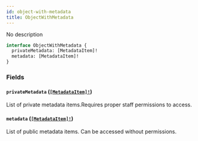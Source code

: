 ```yaml
---
id: object-with-metadata
title: ObjectWithMetadata
---
```


No description

```graphql
interface ObjectWithMetadata {
  privateMetadata: [MetadataItem]!
  metadata: [MetadataItem]!
}
```

### Fields

#### `privateMetadata` ([`[MetadataItem]!`](/docs/developer/api-reference/objects/metadata-item))

List of private metadata items.Requires proper staff permissions to access.

#### `metadata` ([`[MetadataItem]!`](/docs/developer/api-reference/objects/metadata-item))

List of public metadata items. Can be accessed without permissions.
